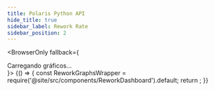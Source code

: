```yaml
---
title: Polaris Python API
hide_title: true
sidebar_label: Rework Rate
sidebar_position: 2
---
```



<BrowserOnly fallback={<div>Carregando gráficos...</div>}>
  {() => {
    const ReworkGraphsWrapper = require('@site/src/components/ReworkDashboard').default;
    return <ReworkGraphsWrapper repo="polaris-python-api" />;
  }}
</BrowserOnly>